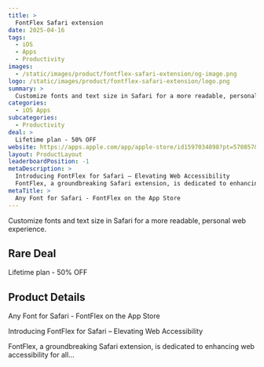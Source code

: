 ```yaml
---
title: >
  FontFlex Safari extension
date: 2025-04-16
tags:
  - iOS
  - Apps
  - Productivity
images:
  - /static/images/product/fontflex-safari-extension/og-image.png
logo: /static/images/product/fontflex-safari-extension/logo.png
summary: >
  Customize fonts and text size in Safari for a more readable, personal web experience.
categories:
  - iOS Apps
subcategories:
  - Productivity
deal: >
  Lifetime plan - 50% OFF
website: https://apps.apple.com/app/apple-store/id1597034898?pt=570857&ct=rarebigdeal&mt=8
layout: ProductLayout
leaderboardPosition: -1
metaDescription: >
  Introducing FontFlex for Safari – Elevating Web Accessibility
  FontFlex, a groundbreaking Safari extension, is dedicated to enhancing web accessibility for all…
metaTitle: >
  ‎Any Font for Safari - FontFlex on the App Store
---
```

Customize fonts and text size in Safari for a more readable, personal web experience.

## Rare Deal

Lifetime plan - 50% OFF

## Product Details

‎Any Font for Safari - FontFlex on the App Store

Introducing FontFlex for Safari – Elevating Web Accessibility

FontFlex, a groundbreaking Safari extension, is dedicated to enhancing web accessibility for all…
